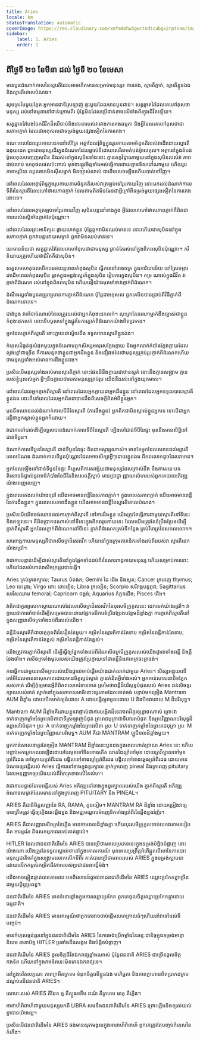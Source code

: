 ```yaml
---
title: Aries
locale: km
statusTranslation: automatic
coverImage: https://res.cloudinary.com/xmfm6mhw3gwctndtcubgx2rptnae/image/upload/v1741354450/small_cover_tratado_esoterico_de_astrologia_hermetica_6210a35442.webp
sidebar:
    label: 1. Aries
    order: 1
---
```

## ពីថ្ងៃទី ២១ ខែមីនា ដល់ ថ្ងៃទី ២០ ខែមេសា

មាន​បួន​ដំណាក់កាល​នៃ​ស្មារតី​ដែលអាច​កើត​មាន​សម្រាប់​មនុស្ស៖ ការ​គេង, ស្មារតី​ភ្ញាក់, ស្មារតី​ខ្លួនឯង និង​ស្មារតី​គោលបំណង។

សូម​ស្រមៃ​មួយ​ភ្លែត អ្នក​អាន​ជា​ទី​ស្រឡាញ់ ផ្ទះ​មួយ​ដែល​មាន​បួន​ជាន់។ សត្វ​ឆ្លាតវៃ​ដែល​គេ​ហៅ​ខុស​ថា​មនុស្ស រស់នៅ​ធម្មតា​នៅ​ជាន់​ក្រោម​ពីរ ប៉ុន្តែ​មិន​ដែល​ប្រើ​ជាន់​ខាង​លើ​ទាំង​ពីរ​ក្នុង​ជីវិត​ឡើយ។

សត្វ​ឆ្លាតវៃ​បែងចែក​ជីវិត​ដ៏​ឈឺ​ចាប់​និង​វេទនា​របស់​វា​រវាង​ការ​គេង​ធម្មតា និង​អ្វី​ដែល​គេ​ហៅ​ខុស​ថា​ជា​សភាព​ភ្ញាក់ ដែល​ជា​អកុសល​ជា​ទម្រង់​មួយ​ផ្សេង​ទៀត​នៃ​ការ​គេង។

ខណៈ​ពេល​ដែល​រូប​កាយ​ដេក​នៅ​លើ​គ្រែ អត្តា​ដែល​រុំ​ព័ទ្ធ​ក្នុង​រូប​កាយ​តាម​ច័ន្ទគតិ​របស់​វា​ដើរ​ដោយ​ស្មារតី​ងងុយ​ដេក ដូច​ជា​មនុស្ស​ដើរ​ក្នុង​ដំណេក​ដែល​ផ្លាស់ទី​ដោយ​សេរី​តាម​តំបន់​ម៉ូលេគុល។ អត្តា​នៅ​ក្នុង​តំបន់​ម៉ូលេគុល​បញ្ចេញ​សុបិន និង​រស់នៅ​ក្នុង​សុបិន​ទាំង​នោះ គ្មាន​តក្កវិជ្ជា​ណាមួយ​នៅ​ក្នុង​សុបិន​របស់​វា ភាព​ជាប់​លាប់ ហេតុផល​ផល​ប៉ះពាល់ មុខងារ​ផ្លូវចិត្ត​ទាំងអស់​ធ្វើ​ការ​ដោយ​គ្មាន​ទិសដៅ​ណាមួយ ហើយ​រូបភាព​អ​រូបិយ ឈុត​ឆាក​មិន​ស៊ីសង្វាក់ មិន​ច្បាស់លាស់ ជាដើម​លេច​ឡើង​ហើយ​បាត់​ទៅ​វិញ។

នៅ​ពេល​ដែល​អត្តា​រុំ​ព័ទ្ធ​ក្នុង​រូប​កាយ​តាម​ច័ន្ទគតិ​របស់​វា​ត្រឡប់​ទៅ​រូប​កាយ​វិញ នោះ​មក​ដល់​ដំណាក់កាល​ទី​ពីរ​នៃ​ស្មារតី​ដែល​ហៅ​ថា​សភាព​ភ្ញាក់ ដែល​តាម​ពិត​មិន​មែន​ជា​អ្វី​ក្រៅ​ពី​ទម្រង់​មួយ​ផ្សេង​ទៀត​នៃ​ការ​គេង​នោះ​ទេ។

នៅ​ពេល​ដែល​អត្តា​ត្រឡប់​ទៅ​រូប​កាយ​វិញ សុបិន​បន្ត​នៅ​ខាង​ក្នុង អ្វី​ដែល​គេ​ហៅ​ថា​សភាព​ភ្ញាក់​គឺ​ពិត​ជា​ការ​យល់​សប្តិ​ទាំង​ភ្ញាក់​តែ​ប៉ុណ្ណោះ។

នៅ​ពេល​ដែល​ព្រះអាទិត្យ​រះ ផ្កាយ​លាក់​ខ្លួន ប៉ុន្តែ​ពួក​វា​មិន​ឈប់​មាន​ទេ នោះ​ហើយ​ជា​សុបិន​នៅ​ក្នុង​សភាព​ភ្ញាក់ ពួក​វា​បន្ត​ដោយ​សម្ងាត់ ពួក​វា​មិន​ឈប់​មាន​ទេ។

នេះ​មាន​ន័យ​ថា សត្វ​ឆ្លាតវៃ​ដែល​គេ​ហៅ​ខុស​ថា​ជា​មនុស្ស គ្រាន់​តែ​រស់​នៅ​ក្នុង​ពិភព​សុបិន​ប៉ុណ្ណោះ។ កវី​និយាយ​ត្រូវ​ហើយ​ថា​ជីវិត​គឺ​ជា​សុបិន។

សត្វ​សម​ហេតុ​ផល​បើក​បរ​រថយន្ត​ពេល​កំពុង​សុបិន ធ្វើ​ការ​នៅ​រោងចក្រ ក្នុង​ការិយាល័យ នៅ​ស្រែ​ចម្ការ​ជាដើម​ពេល​កំពុង​សុបិន ធ្លាក់​ក្នុង​អន្លង់​ស្នេហ៍​ក្នុង​សុបិន រៀប​ការ​ក្នុង​សុបិន។ កម្រ ណាស់​ក្នុង​ជីវិត វា​ភ្ញាក់​ពី​ដំណេក រស់នៅ​ក្នុង​ពិភព​សុបិន ហើយ​ជឿ​យ៉ាង​មុតមាំ​ថា​វា​ភ្ញាក់​ពី​ដំណេក។

ដំណឹង​ល្អ​ទាំង​បួន​តម្រូវ​ឲ្យ​មាន​ការ​ភ្ញាក់​ពី​ដំណេក ប៉ុន្តែ​ជា​អកុសល ពួក​គេ​មិន​បាន​ប្រាប់​ពី​វិធី​ភ្ញាក់​ពី​ដំណេក​នោះ​ទេ។

ជា​ដំបូង វា​ចាំបាច់​ណាស់​ដែល​ត្រូវ​យល់​ថា​អ្នក​កំពុង​ដេកលក់។ លុះ​ត្រា​តែ​នរណា​ម្នាក់​ដឹង​ច្បាស់​ថា​ខ្លួន​កំពុង​ដេកលក់ នោះ​ទើប​ចូល​ទៅ​ក្នុង​ផ្លូវ​នៃ​ការ​ភ្ញាក់​ពី​ដំណេក​យ៉ាង​ពិត​ប្រាកដ។

អ្នក​ដែល​ភ្ញាក់​ពី​ស្មារតី នោះ​ក្លាយ​ជា​ស្វ័យ​ដឹង ទទួល​បាន​ស្មារតី​ខ្លួនឯង។

កំហុស​ដ៏​ធ្ងន់ធ្ងរ​បំផុត​មួយ​ក្នុង​ចំណោម​ពួក​សិស្ស​អសុរស​ក្លែង​ក្លាយ និង​អ្នក​លាក់​កំបាំង​ក្លែង​ក្លាយ​ដែល​ល្ងង់ខ្លៅ​ជា​ច្រើន គឺ​ការ​សន្មត​ថា​ខ្លួន​ជា​អ្នក​ដឹង​ខ្លួន និង​ជឿ​ផង​ដែរ​ថា​មនុស្ស​គ្រប់​រូប​ភ្ញាក់​ពី​ដំណេក​ហើយ​ថា​មនុស្ស​ទាំង​អស់​មាន​ការ​ដឹង​ខ្លួន​ឯង។

ប្រសិន​បើ​មនុស្ស​ទាំង​អស់​មាន​ស្មារតី​ភ្ញាក់ នោះ​ផែនដី​នឹង​ក្លាយ​ជា​ឋានសួគ៌ នោះ​នឹង​គ្មាន​សង្គ្រាម គ្មាន​របស់​ខ្ញុំ​ឬ​របស់​អ្នក អ្វី​ៗ​នឹង​ក្លាយ​ជា​របស់​មនុស្ស​គ្រប់​រូប យើង​នឹង​រស់នៅ​ក្នុង​យុគមាស។

នៅ​ពេល​ដែល​អ្នក​ភ្ញាក់​ពី​ស្មារតី នៅ​ពេល​ដែល​អ្នក​ក្លាយ​ជា​អ្នក​ដឹង​ខ្លួន នៅ​ពេល​ដែល​អ្នក​ទទួល​បាន​ស្មារតី​ខ្លួនឯង នោះ​គឺ​នៅ​ពេល​ដែល​អ្នក​ពិត​ជា​បាន​ដឹង​ពី​សេចក្ដី​ពិត​អំពី​ខ្លួន​អ្នក។

មុន​នឹង​ឈាន​ដល់​ដំណាក់កាល​ទី​បី​នៃ​ស្មារតី (ការ​ដឹង​ខ្លួន) អ្នក​ពិត​ជា​មិន​ស្គាល់​ខ្លួន​អ្នក​ទេ ទោះ​បី​ជា​អ្នក​ជឿ​ថា​អ្នក​ស្គាល់​ខ្លួន​អ្នក​ក៏​ដោយ។

វា​ជា​ការ​ចាំបាច់​ដើម្បី​ទទួល​បាន​ដំណាក់កាល​ទី​បី​នៃ​ស្មារតី ឡើង​ទៅ​ជាន់​ទី​បី​នៃ​ផ្ទះ មុន​នឹង​មាន​សិទ្ធិ​ទៅ​ជាន់​ទី​បួន។

ដំណាក់កាល​ទី​បួន​នៃ​ស្មារតី ជាន់​ទី​បួន​នៃ​ផ្ទះ ពិត​ជា​អស្ចារ្យ​ណាស់។ មាន​តែ​អ្នក​ដែល​ឈាន​ដល់​ស្មារតី​គោលបំណង ដំណាក់កាល​ទី​បួន​ប៉ុណ្ណោះ​ដែល​អាច​សិក្សា​អ្វី​ៗ​ដោយ​ខ្លួន​ឯង ពិភពលោក​ដូច​ដែល​វា​មាន។

អ្នក​ដែល​ឡើង​ទៅ​ជាន់​ទី​បួន​នៃ​ផ្ទះ គឺ​ហួស​ពី​ការ​សង្ស័យ​ជា​មនុស្ស​ដែល​ត្រាស់​ដឹង ដឹង​តាម​រយៈ​បទ​ពិសោធន៍​ផ្ទាល់​នូវ​អាថ៌កំបាំង​នៃ​ជីវិត​និង​សេចក្ដី​ស្លាប់ មាន​ប្រាជ្ញា ញ្ញាណ​លំហ​របស់​ពួក​គេ​បាន​អភិវឌ្ឍ​យ៉ាង​ពេញលេញ។

ក្នុង​ពេល​គេង​លក់​យ៉ាង​ជ្រៅ យើង​អាច​មាន​ពន្លឺ​នៃ​សភាព​ភ្ញាក់។ ក្នុង​ពេល​សភាព​ភ្ញាក់ យើង​អាច​មាន​ពន្លឺ​នៃ​ការ​ដឹង​ខ្លួន។ ក្នុង​ពេល​សភាព​ដឹង​ខ្លួន យើង​អាច​មាន​ពន្លឺ​នៃ​ស្មារតី​គោលបំណង។

ប្រសិន​បើ​យើង​ចង់​ឈាន​ដល់​ការ​ភ្ញាក់​ពី​ស្មារតី ទៅ​ការ​ដឹង​ខ្លួន យើង​ត្រូវ​តែ​ធ្វើ​ការ​ជាមួយ​ស្មារតី​នៅ​ទី​នេះ​និង​ឥឡូវ​នេះ។ គឺ​ពិត​ប្រាកដ​ណាស់​នៅ​ទី​នេះ​ក្នុង​ពិភព​រូប​កាយ​នេះ ដែល​យើង​ត្រូវ​តែ​ខំ​ប្រឹង​ប្រែង​ដើម្បី​ភ្ញាក់​ពី​ស្មារតី អ្នក​ដែល​ភ្ញាក់​ពី​ដំណេក​នៅ​ទី​នេះ ភ្ញាក់​ពី​ដំណេក​គ្រប់​ទី​កន្លែង គ្រប់​វិមាត្រ​នៃ​សកល​លោក។

សារពាង្គកាយ​មនុស្ស​គឺ​ជា​រាសីចក្រ​ដ៏​រស់​រវើក ហើយ​នៅ​ក្នុង​ក្រុម​តារានិករ​ទាំង​ដប់ពីរ​របស់​វា ស្មារតី​ដេក​យ៉ាង​ជ្រៅ។

វា​ជា​ការ​បន្ទាន់​ដើម្បី​ដាស់​ស្មារតី​នៅ​ក្នុង​ផ្នែក​ទាំង​ដប់ពីរ​នៃ​សារពាង្គកាយ​មនុស្ស ហើយ​សម្រាប់​ការ​នោះ​ហើយ​ដែល​លំហាត់​រាសីចក្រ​ត្រូវ​បាន​ធ្វើ។

Aries គ្រប់គ្រង​ក្បាល; Taurus បំពង់ក; Gemini ដៃ ជើង និង​សួត; Cancer ក្រពេញ thymus; Leo បេះដូង; Virgo ពោះ ពោះវៀន; Libra ក្រលៀន; Scorpio សរីរាង្គ​បន្ត​ពូជ; Sagittarius សរសៃឈាម femoral; Capricorn ជង្គង់; Aquarius កំភួន​ជើង; Pisces ជើង។

វា​ពិត​ជា​គួរ​ឲ្យ​សោកស្ដាយ​ណាស់​ដែល​រាសីចក្រ​ដ៏​រស់​រវើក​នៃ​បុរស​មីក្រូ​កូស​នេះ ដេក​លក់​យ៉ាង​ជ្រៅ។ វា​ក្លាយ​ជា​ការ​ចាំបាច់​ដើម្បី​សម្រេច​បាន​ដោយ​ផ្អែក​លើ​ការ​ខំ​ប្រឹង​ប្រែង​បន្ថែម​ដ៏​ខ្លាំងក្លា ការ​ភ្ញាក់​ពី​ស្មារតី​នៅ​ក្នុង​សញ្ញា​រាសីចក្រ​ទាំង​ដប់ពីរ​របស់​យើង។

ពន្លឺ​និង​ស្មារតី​គឺ​ជា​បាតុភូត​ពីរ​នៃ​រឿង​តែ​មួយ។ កម្រិត​នៃ​ស្មារតី​កាន់​តែ​ទាប កម្រិត​នៃ​ពន្លឺ​កាន់​តែ​ទាប; កម្រិត​នៃ​ស្មារតី​កាន់​តែ​ខ្ពស់ កម្រិត​នៃ​ពន្លឺ​កាន់​តែ​ខ្ពស់។

យើង​ត្រូវ​ការ​ភ្ញាក់​ពី​ស្មារតី ដើម្បី​ធ្វើ​ឲ្យ​ផ្នែក​ទាំង​ដប់ពីរ​នៃ​រាសីចក្រ​មីក្រូ​កូស​របស់​យើង​ផ្ទាល់​ចាំង​ពន្លឺ និង​ភ្លឺ​ចែងចាំង។ រាសីចក្រ​ទាំង​មូល​របស់​យើង​ត្រូវ​ប្រែ​ក្លាយ​ទៅ​ជា​ពន្លឺ​និង​ភាព​ត្រចះ​ត្រចង់។

ការ​ធ្វើ​ការ​ជាមួយ​រាសីចក្រ​របស់​យើង​ផ្ទាល់​ចាប់​ផ្ដើម​យ៉ាង​ជាក់​លាក់​ជាមួយ Aries។ សិស្ស​អង្គុយ​លើ​កៅអី​ដែល​មាន​ផាសុកភាព​ដោយ​មាន​ចិត្ត​ស្ងប់​ស្ងាត់ គ្មាន​គំនិត​អ្វី​ទាំង​អស់។ អ្នក​កាន់​សាសនា​បិទ​ភ្នែក​របស់​គាត់ ដើម្បី​កុំ​ឲ្យ​មាន​អ្វី​ពី​ពិភពលោក​រំខាន​គាត់ ស្រមៃ​ថា​ពន្លឺ​ដ៏​បរិសុទ្ធ​បំផុត​របស់ Aries ជន់​លិច​ខួរ​ក្បាល​របស់​គាត់ ស្នាក់​នៅ​ក្នុង​សភាព​សមាធិ​នោះ​យូរ​តាម​ដែល​គាត់​ចង់ បន្ទាប់​មក​ច្រៀង Mantram AUM ដ៏​ខ្លាំង ដោយ​បើក​មាត់​ឲ្យ​ធំ​ដោយ A ដោយ​ធ្វើ​ឲ្យ​វា​មូល​ដោយ U និង​បិទ​វា​ដោយ M ដ៏​បរិសុទ្ធ។

Mantram AUM ដ៏​ខ្លាំង​គឺ​ដោយ​ខ្លួន​វា​ផ្ទាល់​ជា​ការ​បង្កើត​ដ៏​ទេវភាព​ដ៏​គួរ​ឲ្យ​ខ្លាច​ណាស់ ព្រោះ​វា​ទាក់ទាញ​កម្លាំង​នៃ​ព្រះវរបិតា​ជា​ទី​ស្រឡាញ់​បំផុត ព្រះរាជបុត្រា​ជា​ទី​គោរព​បំផុត និង​ព្រះ​វិញ្ញាណ​បរិសុទ្ធ​ដ៏​ឈ្លាស​វៃ​បំផុត។ ស្រៈ A ទាក់ទាញ​កម្លាំង​នៃ​ព្រះវរបិតា ស្រៈ U ទាក់ទាញ​កម្លាំង​នៃ​ព្រះរាជបុត្រា ស្រៈ M ទាក់ទាញ​កម្លាំង​នៃ​ព្រះ​វិញ្ញាណ​បរិសុទ្ធ។ AUM គឺ​ជា MANTRAM ឡូជីខល​ដ៏​ខ្លាំង​មួយ។

អ្នក​កាន់​សាសនា​គួរ​តែ​ច្រៀង MANTRAM ដ៏​ខ្លាំង​នេះ​បួន​ដង​ក្នុង​ពេល​ហាត់​ប្រាណ Aries នេះ ហើយ​បន្ទាប់​មក​ក្រោក​ឈរ​ឡើង​ដោយ​បែរ​មុខ​ទៅ​ទិស​ខាង​កើត លាត​ដៃ​ស្តាំ​ទៅ​មុខ ដោយ​គ្រវី​ក្បាល​ទៅ​មុខ​ប្រាំពីរ​ដង ទៅ​ក្រោយ​ប្រាំពីរ​ដង បង្វិល​ទៅ​ខាង​ស្ដាំ​ប្រាំពីរ​ដង បង្វិល​ទៅ​ខាង​ឆ្វេង​ប្រាំពីរ​ដង ដោយ​មាន​បំណង​ឲ្យ​ពន្លឺ​របស់ Aries ធ្វើ​ការ​នៅ​ខាង​ក្នុង​ខួរក្បាល ភ្ញាក់​ក្រពេញ​ pineal និង​ក្រពេញ​ pituitary ដែល​អនុញ្ញាត​ឲ្យ​យើង​យល់​ពី​វិមាត្រ​ខាង​លើ​នៃ​លំហ។

វា​ជា​ការ​បន្ទាន់​ដែល​ពន្លឺ​របស់ Aries អភិវឌ្ឍ​នៅ​ខាង​ក្នុង​ខួរក្បាល​របស់​យើង ភ្ញាក់​ពី​ស្មារតី អភិវឌ្ឍ​អំណាច​សម្ងាត់​ដែល​មាន​នៅ​ក្នុង​ក្រពេញ​ PITUITARY និង PINEAL។

ARIES គឺ​ជា​និមិត្តសញ្ញា​នៃ RA, RAMA, កូន​ចៀម។ MANTRAM RA ដ៏​ខ្លាំង ដោយ​ច្រៀង​វា​ឲ្យ​បាន​ត្រឹម​ត្រូវ ធ្វើ​ឲ្យ​ភ្លើង​ឆេះ​ឆ្អឹង​ខ្នង និង​មជ្ឈមណ្ឌល​ម៉ាញេទិក​ទាំង​ប្រាំពីរ​នៃ​ឆ្អឹង​ខ្នង​រំញ័រ។

ARIES គឺ​ជា​សញ្ញា​រាសីចក្រ​នៃ​ភ្លើង មាន​ថាមពល​ដ៏​ខ្លាំង​ក្លា ហើយ​បុរស​មីក្រូ​កូស​ចាប់​យក​វា​តាម​របៀប​គិត អារម្មណ៍ និង​សកម្មភាព​របស់​គាត់​ផ្ទាល់។

HITLER ដែល​ជា​ជនជាតិ​ដើម​នៃ ARIES បាន​ប្រើ​ថាមពល​ប្រភេទ​នេះ​ក្នុង​ទម្រង់​បំផ្លិចបំផ្លាញ ទោះ​យ៉ាង​ណា យើង​ត្រូវ​តែ​ទទួល​ស្គាល់​ថា​នៅ​ក្នុង​គោលការណ៍ មុន​ពេល​ប្រព្រឹត្ត​អំពើ​ឆ្កួត​លីលា​នៃ​ការ​បោះ​មនុស្ស​ជាតិ​ទៅ​ក្នុង​សង្គ្រាម​លោក​លើក​ទី​ពីរ គាត់​បាន​ប្រើ​ថាមពល​របស់ ARIES ក្នុង​ទម្រង់​ស្ថាបនា ដោយ​លើក​កម្ពស់​កម្រិត​ជីវភាព​របស់​ប្រជាជន​អាល្លឺម៉ង់។

យើង​អាច​ផ្ទៀងផ្ទាត់​បាន​តាម​រយៈ​បទ​ពិសោធន៍​ផ្ទាល់​ថា​ជនជាតិ​ដើម​នៃ ARIES ឈ្លោះ​ប្រកែក​គ្នា​ច្រើន​ជាមួយ​ប្តី​ឬ​ប្រពន្ធ។

ជនជាតិ​ដើម​នៃ ARIES មាន​ទំនោរ​ខ្លាំង​ក្នុង​ការ​ឈ្លោះ​ប្រកែក ពួក​គេ​ចូល​ចិត្ត​ឈ្លោះ​ប្រកែក​គ្នា​ដោយ​ធម្មជាតិ។

ជនជាតិ​ដើម​នៃ ARIES មាន​អារម្មណ៍​ថា​ពួក​គេ​អាច​ចាប់​ផ្ដើម​សហគ្រាស​ធំ​ៗ​ហើយ​នាំ​វា​ទៅ​ដល់​ទី​បញ្ចប់។

មាន​កំហុស​ធ្ងន់ធ្ងរ​នៅ​ក្នុង​ជនជាតិ​ដើម​នៃ ARIES នៃ​ការ​ចង់​ប្រើ​កម្លាំង​នៃ​ឆន្ទៈ​ជានិច្ច​ក្នុង​ទម្រង់​អាត្មានិយម រចនាប័ទ្ម HITLER ប្រឆាំង​នឹង​សង្គម និង​បំផ្លិចបំផ្លាញ។

ជនជាតិ​ដើម​នៃ ARIES ចូល​ចិត្ត​ជីវិត​ឯករាជ្យ​ខ្លាំង​ណាស់ ប៉ុន្តែ​ជនជាតិ ARIES ជា​ច្រើន​ចូល​ចិត្ត​កងទ័ព ហើយ​នៅ​ក្នុង​កងទ័ព​នេះ​មិន​មាន​ឯករាជ្យ​ទេ។

នៅ​ក្នុង​ចរិតលក្ខណៈ ភាព​ក្រអឺតក្រទម ទំនុក​ចិត្ត​លើ​ខ្លួនឯង មហិច្ឆតា និង​ភាព​ក្លាហាន​ពិត​ប្រាកដ​គ្របដណ្ដប់​លើ​ជនជាតិ ARIES។

លោហៈ​របស់ ARIES គឺ​ដែក ថ្ម គឺ​ត្បូង​ទទឹម ពណ៌ គឺ​ក្រហម ធាតុ គឺ​ភ្លើង។

អាពាហ៍ពិពាហ៍​ជាមួយ​មនុស្ស​មក​ពី LIBRA សម​នឹង​ជនជាតិ​ដើម​នៃ ARIES ព្រោះ​ភ្លើង​និង​ខ្យល់​យល់​គ្នា​បាន​យ៉ាង​ល្អ។

ប្រសិន​បើ​ជនជាតិ​ដើម​នៃ ARIES ចង់​មាន​សុភមង្គល​ក្នុង​អាពាហ៍ពិពាហ៍ ពួក​គេ​ត្រូវ​តែ​បញ្ចប់​កំហុស​នៃ​កំហឹង។

